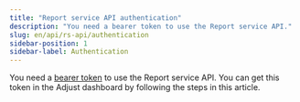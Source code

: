 ```yaml
---
title: "Report service API authentication"
description: "You need a bearer token to use the Report service API."
slug: en/api/rs-api/authentication
sidebar-position: 1
sidebar-label: Authentication
---
```



You need a [bearer token](https://developer.mozilla.org/en-US/docs/Web/HTTP/Authentication) to use the Report service API. You can get this token in the Adjust dashboard by following the steps in this article.

<Authentication />

